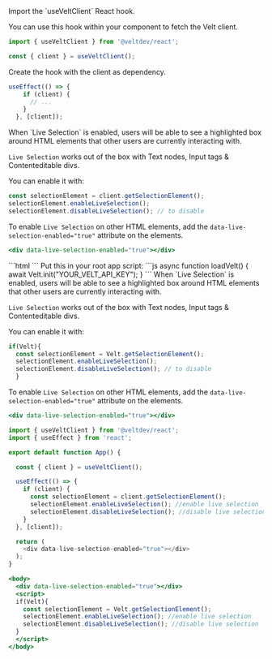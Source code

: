 

<Tabs>
  <Tab title="React / Next.js">

<Steps>

<Step title="Get the Velt client">
Import the `useVeltClient` React hook.

You can use this hook within your component to fetch the Velt client.

```js
import { useVeltClient } from '@veltdev/react';

const { client } = useVeltClient();
```

</Step>

<Step title="Create a useEffect hook">
Create the hook with the client as dependency.

```js
useEffect(() => {
    if (client) {
      // ...
    }
  }, [client]);
```

</Step>

<Step title="Enable live selection">
When `Live Selection` is enabled, users will be able to see a highlighted box around HTML elements that other users are currently interacting with.

`Live Selection` works out of the box with Text nodes, Input tags & Contenteditable divs.

You can enable it with:

```js
const selectionElement = client.getSelectionElement();
selectionElement.enableLiveSelection();
selectionElement.disableLiveSelection(); // to disable

```

To enable `Live Selection` on other HTML elements, add the `data-live-selection-enabled="true"` attribute on the elements.

```jsx
<div data-live-selection-enabled="true"></div>
```

</Step>


</Steps>




  </Tab>

  <Tab title="HTML">

<Steps>

<Step title="Import the Velt Script tag">
```html
<script type="module" src="https://cdn.jsdelivr.net/npm/@veltdev/sdk@latest/velt.js" onload="loadVelt()"></script>
```
</Step>

<Step title="Initialize with your API Key">
Put this in your root app script:
```js
async function loadVelt() {
    await Velt.init("YOUR_VELT_API_KEY");
}
```
</Step>

<Step title="Enable live selection">
When `Live Selection` is enabled, users will be able to see a highlighted box around HTML elements that other users are currently interacting with.

`Live Selection` works out of the box with Text nodes, Input tags & Contenteditable divs.

You can enable it with:

```js
if(Velt){
  const selectionElement = Velt.getSelectionElement();
  selectionElement.enableLiveSelection();
  selectionElement.disableLiveSelection(); // to disable
  }

```

To enable `Live Selection` on other HTML elements, add the `data-live-selection-enabled="true"` attribute on the elements.

```jsx
<div data-live-selection-enabled="true"></div>
```

</Step>


</Steps>


  </Tab>
</Tabs>

<RequestExample>

```js React / Next.js
import { useVeltClient } from '@veltdev/react';
import { useEffect } from 'react';

export default function App() {

  const { client } = useVeltClient();

  useEffect(() => {
    if (client) {
      const selectionElement = client.getSelectionElement();
      selectionElement.enableLiveSelection(); //enable live selection
      selectionElement.disableLiveSelection(); //disable live selection
    }
  }, [client]);

  return (
    <div data-live-selection-enabled="true"></div>
  );
}
```



```jsx HTML
<body>
  <div data-live-selection-enabled="true"></div>
  <script>
  if(Velt){
    const selectionElement = Velt.getSelectionElement();
    selectionElement.enableLiveSelection(); //enable live selection
    selectionElement.disableLiveSelection(); //disable live selection
  }
  </script>
</body>
```

</RequestExample>
